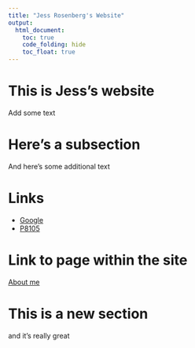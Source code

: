 ```yaml
---
title: "Jess Rosenberg's Website"
output: 
  html_document:
    toc: true
    code_folding: hide
    toc_float: true
---
```


# This is Jess's website

Add some text


# Here's a subsection

And here's some additional text

# Links

* [Google](https://www.google.com)
* [P8105](https://www.p8105.com)

# Link to page within the site

[About me](about.html)

# This is a new section

and it's really great